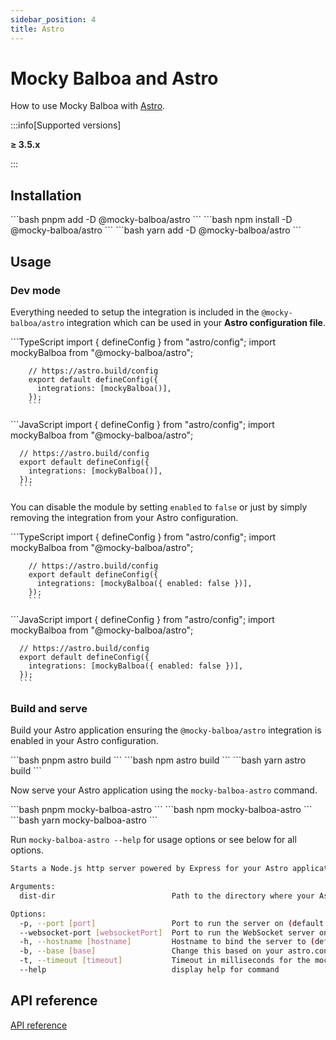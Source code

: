 ```yaml
---
sidebar_position: 4
title: Astro
---
```


# Mocky Balboa and Astro

How to use Mocky Balboa with [Astro](https://astro.build/).

:::info[Supported versions]

__≥ 3.5.x__

:::

## Installation

<Tabs groupId="package-manager">
  <TabItem value="pnpm" label="pnpm" default>
      ```bash
      pnpm add -D @mocky-balboa/astro
      ```
    </TabItem>
  <TabItem value="npm" label="npm">
    ```bash
    npm install -D @mocky-balboa/astro
    ```
  </TabItem>
  <TabItem value="yarn" label="yarn">
    ```bash
    yarn add -D @mocky-balboa/astro
    ```
  </TabItem>
</Tabs>

## Usage

### Dev mode

Everything needed to setup the integration is included in the `@mocky-balboa/astro` integration which can be used in your __Astro configuration file__.

<Tabs groupId="javascript-language">
  <TabItem value="typescript" label="TypeScript" default>
        ```TypeScript
        import { defineConfig } from "astro/config";
        import mockyBalboa from "@mocky-balboa/astro";

        // https://astro.build/config
        export default defineConfig({
          integrations: [mockyBalboa()],
        });
        ```
  </TabItem>
  <TabItem value="javascript" label="JavaScript">
      ```JavaScript
      import { defineConfig } from "astro/config";
      import mockyBalboa from "@mocky-balboa/astro";

      // https://astro.build/config
      export default defineConfig({
        integrations: [mockyBalboa()],
      });
      ```
  </TabItem>
</Tabs>

You can disable the module by setting `enabled` to `false` or just by simply removing the integration from your Astro configuration.

<Tabs groupId="javascript-language">
  <TabItem value="typescript" label="TypeScript" default>
        ```TypeScript
        import { defineConfig } from "astro/config";
        import mockyBalboa from "@mocky-balboa/astro";

        // https://astro.build/config
        export default defineConfig({
          integrations: [mockyBalboa({ enabled: false })],
        });
        ```
  </TabItem>
  <TabItem value="javascript" label="JavaScript">
      ```JavaScript
      import { defineConfig } from "astro/config";
      import mockyBalboa from "@mocky-balboa/astro";

      // https://astro.build/config
      export default defineConfig({
        integrations: [mockyBalboa({ enabled: false })],
      });
      ```
  </TabItem>
</Tabs>

### Build and serve

Build your Astro application ensuring the `@mocky-balboa/astro` integration is enabled in your Astro configuration.

<Tabs groupId="package-manager">
  <TabItem value="pnpm" label="pnpm" default>
      ```bash
      pnpm astro build
      ```
    </TabItem>
  <TabItem value="npm" label="npm">
    ```bash
    npm astro build
    ```
  </TabItem>
  <TabItem value="yarn" label="yarn">
    ```bash
    yarn astro build
    ```
  </TabItem>
</Tabs>

Now serve your Astro application using the `mocky-balboa-astro` command.

<Tabs groupId="package-manager">
  <TabItem value="pnpm" label="pnpm" default>
      ```bash
      pnpm mocky-balboa-astro
      ```
    </TabItem>
  <TabItem value="npm" label="npm">
    ```bash
    npm mocky-balboa-astro
    ```
  </TabItem>
  <TabItem value="yarn" label="yarn">
    ```bash
    yarn mocky-balboa-astro
    ```
  </TabItem>
</Tabs>

Run `mocky-balboa-astro --help` for usage options or see below for all options.

```bash
Starts a Node.js http server powered by Express for your Astro application as well as the necessary mocky-balboa servers

Arguments:
  dist-dir                          Path to the directory where your Astro application is built (default: "dist")

Options:
  -p, --port [port]                 Port to run the server on (default: "3000")
  --websocket-port [websocketPort]  Port to run the WebSocket server on (default: "58152")
  -h, --hostname [hostname]         Hostname to bind the server to (default: "0.0.0.0")
  -b, --base [base]                 Change this based on your astro.config.mjs, `base` option. They should match. (default: "/")
  -t, --timeout [timeout]           Timeout in milliseconds for the mock server to receive a response from the client (default: "5000")
  --help                            display help for command
```

## API reference

[API reference](https://api-reference.mockybalboa.com/modules/_mocky-balboa_astro)
